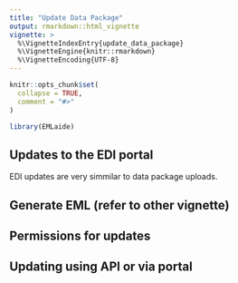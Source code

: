 ```yaml
---
title: "Update Data Package"
output: rmarkdown::html_vignette
vignette: >
  %\VignetteIndexEntry{update_data_package}
  %\VignetteEngine{knitr::rmarkdown}
  %\VignetteEncoding{UTF-8}
---
```


```r
knitr::opts_chunk$set(
  collapse = TRUE,
  comment = "#>"
)
```

```r
library(EMLaide)
```

## Updates to the EDI portal

EDI updates are very simmilar to data package uploads. 

## Generate EML (refer to other vignette)

## Permissions for updates

## Updating using API or via portal 